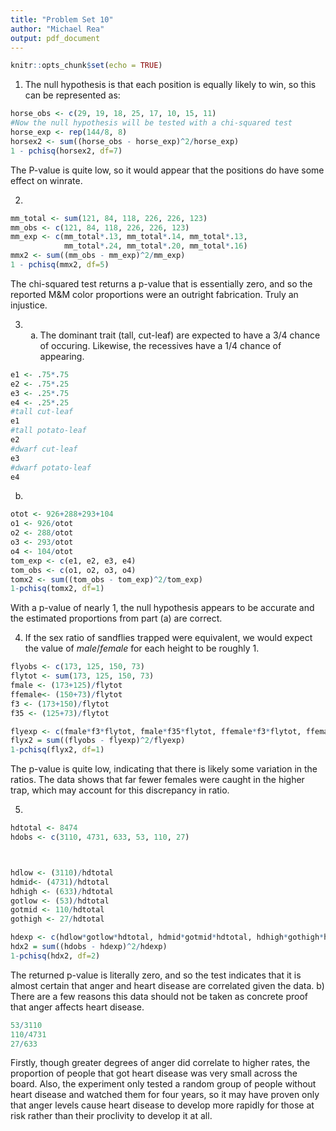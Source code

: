 ```yaml
---
title: "Problem Set 10"
author: "Michael Rea"
output: pdf_document
---
```


```r
knitr::opts_chunk$set(echo = TRUE)
```

1. The null hypothesis is that each position is equally likely to win, so this can be represented as:
```r
horse_obs <- c(29, 19, 18, 25, 17, 10, 15, 11)
#Now the null hypothesis will be tested with a chi-squared test
horse_exp <- rep(144/8, 8)
horsex2 <- sum((horse_obs - horse_exp)^2/horse_exp)
1 - pchisq(horsex2, df=7)
```
The P-value is quite low, so it would appear that the positions do have some effect on winrate.

2. 
```r
mm_total <- sum(121, 84, 118, 226, 226, 123)
mm_obs <- c(121, 84, 118, 226, 226, 123)
mm_exp <- c(mm_total*.13, mm_total*.14, mm_total*.13,
            mm_total*.24, mm_total*.20, mm_total*.16)
mmx2 <- sum((mm_obs - mm_exp)^2/mm_exp)
1 - pchisq(mmx2, df=5)
```
The chi-squared test returns a p-value that is essentially zero, and so the reported M&M color proportions were an outright fabrication. Truly an injustice.

3. a) 
The dominant trait (tall, cut-leaf) are expected to have a 3/4 chance of occuring. Likewise, the recessives have a 1/4 chance of appearing.
```r
e1 <- .75*.75
e2 <- .75*.25
e3 <- .25*.75
e4 <- .25*.25
#tall cut-leaf
e1
#tall potato-leaf
e2
#dwarf cut-leaf
e3
#dwarf potato-leaf
e4
```
b)
```r
otot <- 926+288+293+104
o1 <- 926/otot
o2 <- 288/otot
o3 <- 293/otot
o4 <- 104/otot
tom_exp <- c(e1, e2, e3, e4)
tom_obs <- c(o1, o2, o3, o4)
tomx2 <- sum((tom_obs - tom_exp)^2/tom_exp)
1-pchisq(tomx2, df=1)

```
With a p-value of nearly 1, the null hypothesis appears to be accurate and the estimated proportions from part (a) are correct.

4. If the sex ratio of sandflies trapped were equivalent, we would expect the value of $male/female$ for each height to be roughly 1.
```r
flyobs <- c(173, 125, 150, 73)
flytot <- sum(173, 125, 150, 73)
fmale <- (173+125)/flytot
ffemale<- (150+73)/flytot
f3 <- (173+150)/flytot
f35 <- (125+73)/flytot

flyexp <- c(fmale*f3*flytot, fmale*f35*flytot, ffemale*f3*flytot, ffemale*f35*flytot)
flyx2 = sum((flyobs - flyexp)^2/flyexp)
1-pchisq(flyx2, df=1)
```

The p-value is quite low, indicating that there is likely some variation in the ratios. The data shows that far fewer females were caught in the higher trap, which may account for this discrepancy in ratio.

5. 
```r
hdtotal <- 8474
hdobs <- c(3110, 4731, 633, 53, 110, 27)



hdlow <- (3110)/hdtotal
hdmid<- (4731)/hdtotal
hdhigh <- (633)/hdtotal
gotlow <- (53)/hdtotal
gotmid <- 110/hdtotal
gothigh <- 27/hdtotal

hdexp <- c(hdlow*gotlow*hdtotal, hdmid*gotmid*hdtotal, hdhigh*gothigh*hdtotal)
hdx2 = sum((hdobs - hdexp)^2/hdexp)
1-pchisq(hdx2, df=2)
```
The returned p-value is literally zero, and so the test indicates that it is almost certain that anger and heart disease are correlated given the data.
b) There are a few reasons this data should not be taken as concrete proof that anger affects heart disease. 
```r
53/3110
110/4731
27/633
```

Firstly, though greater degrees of anger did correlate to higher rates, the proportion of people that got heart disease was very small across the board. Also, the experiment only tested a random group of people without heart disease and watched them for four years, so it may have proven only that anger levels cause heart disease to develop more rapidly for those at risk rather than their proclivity to develop it at all.
